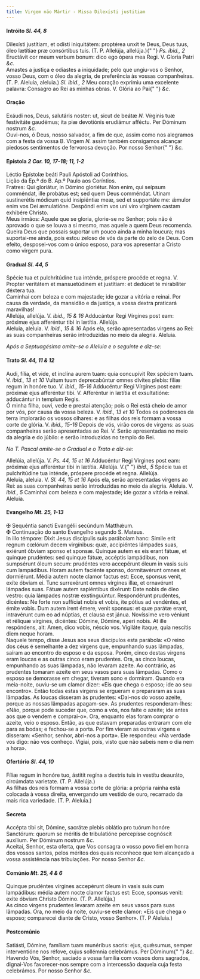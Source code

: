 ```yaml
---
title: Virgem não Mártir - Missa Dilexísti justitiam
---
```


<h4 class="text-center">
  Intróito <em>Sl. 44, 8</em>
</h4>
<div class="container-fluid">
  <div class="row">
    <div class="col-6 dropcaps text-justify">
      Dilexísti justítiam, et odísti iniquitátem: proptérea unxit te Deus, Deus
      tuus, óleo lætítiae præ consórtibus tuis. (T. P. Allelúja, allelúja.){" "}
      <em>Ps. ibid., 2</em> Eructávit cor meum verbum bonum: dico ego ópera mea
      Regi. V. Gloria Patri <em>&c.</em>
    </div>
    <div class="col-6 dropcaps text-justify">
      Amastes a justiça e odiastes a iniquidade; pelo que ungiu-vos o Senhor,
      vosso Deus, com o óleo da alegria, de preferência às vossas companheiras.
      (T. P. Aleluia, aleluia.) <em>Sl. ibid., 2</em> Meu coração exprimiu uma
      excelente palavra: Consagro ao Rei as minhas obras. V. Glória ao Pai{" "}
      <em>&c.</em>
    </div>
  </div>
</div>

<h4 class="text-center">Oração</h4>
<div class="container-fluid">
  <div class="row">
    <div class="col-6 dropcaps text-justify">
      Exáudi nos, Deus, salutáris noster: ut, sicut de beátæ <em>N. </em>
      Vírginis tuæ festivitáte gaudémus; ita piæ devotiónis erudiámur afféctu. Per
      Dóminum nostrum <em>&c.</em>
    </div>
    <div class="col-6 dropcaps text-justify">
      Ouvi-nos, ó Deus, nosso salvador, a fim de que, assim como nos alegramos
      com a festa da vossa B. Virgem <em>N. </em>assim também consigamos
      alcançar piedosos sentimentos de fervorosa devoção. Por nosso Senhor{" "}
      <em>&c.</em>
    </div>
  </div>
</div>

<h4 class="text-center">
  Epístola <em>2 Cor. 10, 17-18; 11, 1-2</em>
</h4>
<div class="container-fluid">
  <div class="row">
    <div class="col-6 text-justify">
      Léctio Epístolæ beáti Pauli Apóstoli ad Corínthios.
    </div>
    <div class="col-6 text-justify">
      Lição da Ep.ª do B. Ap.º Paulo aos Coríntios.
    </div>
    <div class="col-6 dropcaps text-justify">
      Fratres: Qui gloriátur, in Dómino gloriétur. Non enim, qui seípsum
      comméndat, ille probátus est; sed quem Deus comméndat. Utinam sustinerétis
      módicum quid insipiéntiæ meæ, sed et supportáte me: ǽmulor enim vos Dei
      æmulatióne. Despóndi enim vos uni viro vírginem castam exhibére Christo.
    </div>
    <div class="col-6 dropcaps text-justify">
      Meus irmãos: Aquele que se gloria, glorie-se no Senhor; pois não é
      aprovado o que se louva a si mesmo, mas aquele a quem Deus recomenda.
      Queira Deus que possais suportar um pouco ainda a minha loucura; mas
      suportai-me ainda, pois estou zeloso de vós da parte do zelo de Deus. Com
      efeito, desposei-vos com o único esposo, para vos apresentar a Cristo como
      virgem pura.
    </div>
  </div>
</div>

<h4 class="text-center">
  Gradual <em>Sl. 44, 5</em>
</h4>
<div class="container-fluid">
  <div class="row">
    <div class="col-6 dropcaps text-justify">
      Spécie tua et pulchritúdine tua inténde, próspere procéde et regna. V.
      Propter veritátem et mansuetúdinem et justítiam: et dedúcet te mirabíliter
      déxtera tua.
    </div>
    <div class="col-6 dropcaps text-justify">
      Caminhai com beleza e com majestade; ide gozar a vitória e reinai. Por
      causa da verdade, da mansidão e da justiça, a vossa dextra praticará
      maravilhas!
    </div>
    <div class="col-6 text-justify">
      Allelúja, allelúja. V. <em>ibid., 15 & 16</em> Adducántur Regi Vírgines
      post eam: próximæ ejus afferéntur tibi in lætítia. Allelúja.
    </div>
    <div class="col-6 text-justify">
      Aleluia, aleluia. V. <em>ibid., 15 & 16</em> Após ela, serão apresentadas
      virgens ao Rei: as suas companheiras serão introduzidas no meio da
      alegria. Aleluia.
    </div>
  </div>
</div>

<em>Após a Septuagésima omite-se o Aleluia e o seguinte e diz-se:</em>

<h4 class="text-center">
  Trato <em>Sl. 44, 11 & 12</em>
</h4>
<div class="container-fluid">
  <div class="row">
    <div class="col-6 dropcaps text-justify">
      Audi, fília, et vide, et inclína aurem tuam: quia concupívit Rex spéciem
      tuam. V. <em>ibid., 13 et 10</em> Vultum tuum deprecabúntur omnes dívites
      plebis: fíliæ regum in honóre tuo. V. <em>ibid., 15-16</em> Adducéntur
      Regi Vírgines post eam: próximæ ejus afferéntur tibi. V. Afferéntur in
      lætítia et exsultatióne: adducántur in templum Regis.
    </div>
    <div class="col-6 dropcaps text-justify">
      Ó minha filha, ouvi, vede e prestai atenção; pois o Rei está cheio de amor
      por vós, por causa da vossa beleza. V. <em>ibid., 13 et 10</em> Todos os
      poderosos da terra implorarão os vossos olhares: e as filhas dos reis
      formam a vossa corte de glória. V. <em>ibid., 15-16</em> Depois de vós,
      virão coros de virgens: as suas companheiras serão apresentadas ao Rei. V.
      Serão apresentadas no meio da alegria e do júbilo: e serão introduzidas no
      templo do Rei.
    </div>
  </div>
</div>

<em>No T. Pascal omite-se o Gradual e o Trato e diz-se:</em>

<div class="container-fluid">
  <div class="row">
    <div class="col-6 text-justify">
      Allelúia, allelúja. V. <em>Ps. 44, 15 et 16</em> Adducéntur Regi Vírgines
      post eam: próximæ ejus afferéntur tibi in lætítia. Allelúja. V.{" "}
      <em>ibid., 5</em> Spécie tua et pulchritúdine tua inténde, próspere
      procéde et regna. Allelúja.
    </div>
    <div class="col-6 text-justify">
      Aleluia, aleluia. V. <em>Sl. 44, 15 et 16</em> Após ela, serão
      apresentadas virgens ao Rei: as suas companheiras serão introduzidas no
      meio da alegria. Aleluia. V. <em>ibid., 5</em> Caminhai com beleza e com
      majestade; ide gozar a vitória e reinai. Aleluia.
    </div>
  </div>
</div>

<h4 class="text-center">
  Evangelho <em>Mt. 25, 1-13</em>
</h4>
<div class="container-fluid">
  <div class="row">
    <div class="col-6 text-justify">
      <span class="text-danger">&#10016;</span> Sequéntia sancti Evangélii
      secúndum Matthǽum.
    </div>
    <div class="col-6 text-justify">
      <span class="text-danger">&#10016;</span> Continuação do santo Evangelho
      segundo S. Mateus.
    </div>
    <div class="col-6 dropcaps text-justify">
      In illo témpore: Dixit Jesus discípulis suis parábolam hanc: Simile erit
      regnum cœlórum decem virgínibus: quæ, accipiéntes lámpades suas, exiérunt
      óbviam sponso et sponsæ. Quinque autem ex eis erant fátuæ, et quinque
      prudéntes: sed quinque fátuæ, accéptis lampádibus, non sumpsérunt óleum
      secum: prudéntes vero accepérunt óleum in vasis suis cum lampádibus. Horam
      autem faciénte sponso, dormitavérunt omnes et dormiérunt. Média autem
      nocte clamor factus est: Ecce, sponsus venit, exíte óbviam ei. Tunc
      surrexérunt omnes vírgines illæ, et ornavérunt lámpades suas. Fátuæ autem
      sapiéntibus dixérunt: Date nobis de óleo vestro: quia lámpades nostræ
      exstinguúntur. Respondérunt prudéntes, dicéntes: Ne forte non suffíciat
      nobis et vobis, ite pótius ad vendéntes, et émite vobis. Dum autem irent
      émere, venit sponsus: et quæ parátæ erant, intravérunt cum eo ad núptias,
      et clausa est jánua. Novíssime vero véniunt et réliquæ vírgines, dicéntes:
      Dómine, Dómine, aperi nobis. At ille respóndens, ait: Amen, dico vobis,
      néscio vos. Vigiláte ítaque, quia nescítis diem neque horam.
    </div>
    <div class="col-6 dropcaps text-justify">
      Naquele tempo, disse Jesus aos seus discípulos esta parábola: «O reino dos
      céus é semelhante a dez virgens que, empunhando suas lâmpadas, saíram ao
      encontro do esposo e da esposa. Porém, cinco destas virgens eram loucas e
      as outras cinco eram prudentes. Ora, as cinco loucas, empunhando as suas
      lâmpadas, não levaram azeite. Ao contrário, as prudentes tomaram azeite em
      seus vasos para suas lâmpadas. Como o esposo se demorasse em chegar,
      tiveram sono e dormiram. Quando era meia-noite, ouviu-se um clamor dizer:
      «Eis que chega o esposo; ide ao seu encontro». Então todas estas virgens
      se ergueram e prepararam as suas lâmpadas. As loucas disseram às
      prudentes: «Dai-nos do vosso azeite, porque as nossas lâmpadas apagam-se».
      As prudentes responderam-lhes: «Não, porque pode suceder que, como a vós,
      nos falte o azeite; ide antes aos que o vendem e comprai-o». Ora, enquanto
      elas foram comprar o azeite, veio o esposo. Então, as que estavam
      preparadas entraram com ele para as bodas; e fechou-se a porta. Por fim
      vieram as outras virgens e disseram: «Senhor, senhor, abri-nos a porta».
      Ele respondeu: «Na verdade vos digo: não vos conheço. Vigiai, pois, visto
      que não sabeis nem o dia nem a hora».
    </div>
  </div>
</div>

<h4 class="text-center">
  Ofertório <em>Sl. 44, 10</em>
</h4>
<div class="container-fluid">
  <div class="row">
    <div class="col-6 dropcaps text-justify">
      Fíliæ regum in honóre tuo, ástitit regína a dextris tuis in vestítu
      deauráto, circúmdata varietate. (T. P. Allelúja.)
    </div>
    <div class="col-6 dropcaps text-justify">
      As filhas dos reis formam a vossa corte de glória: a própria rainha está
      colocada à vossa direita, envergando um vestido de ouro, recamado da mais
      rica variedade. (T. P. Aleluia.)
    </div>
  </div>
</div>

<h4 class="text-center">Secreta</h4>
<div class="container-fluid">
  <div class="row">
    <div class="col-6 dropcaps text-justify">
      Accépta tibi sit, Dómine, sacrátæ plebis oblátio pro tuórum honóre
      Sanctórum: quorum se méritis de tribulatióne percepísse cognóscit
      auxílium. Per Dóminum nostrum <em>&c.</em>
    </div>
    <div class="col-6 dropcaps text-justify">
      Aceitai, Senhor, esta oferta, que Vos consagra o vosso povo fiel em honra
      dos vossos santos, pelos méritos dos quais reconhece que tem alcançado a
      vossa assistência nas tribulações. Por nosso Senhor <em>&c.</em>
    </div>
  </div>
</div>

<h4 class="text-center">
  Comúnio <em>Mt. 25, 4 & 6</em>
</h4>
<div class="container-fluid">
  <div class="row">
    <div class="col-6 dropcaps text-justify">
      Quinque prudéntes vírgines accepérunt óleum in vasis suis cum lampádibus:
      média autem nocte clamor factus est: Ecce, sponsus venit: exite óbviam
      Christo Dómino. (T. P. Allelúja.)
    </div>
    <div class="col-6 dropcaps text-justify">
      As cinco virgens prudentes levaram azeite em seus vasos para suas
      lâmpadas. Ora, no meio da noite, ouviu-se este clamor: «Eis que chega o
      esposo; comparecei diante de Cristo, vosso Senhor». (T. P Aleluia.)
    </div>
  </div>
</div>

<h4 class="text-center">Postcomúnio</h4>
<div class="container-fluid">
  <div class="row">
    <div class="col-6 dropcaps text-justify">
      Satiásti, Dómine, famíliam tuam munéribus sacris: ejus, quǽsumus, semper
      interventióne nos réfove, cujus sollémnia celebrámus. Per Dóminum{" "}
      <em>&c.</em>
    </div>
    <div class="col-6 dropcaps text-justify">
      Havendo Vós, Senhor, saciado a vossa família com vossos dons sagrados,
      dignai-Vos favorecer-nos sempre com a intercessão daquela cuja festa
      celebrámos. Por nosso Senhor <em>&c.</em>
    </div>
  </div>
</div>
